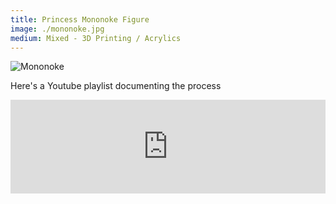 ```yaml
---
title: Princess Mononoke Figure
image: ./mononoke.jpg
medium: Mixed - 3D Printing / Acrylics
---
```



<img alt="Mononoke" src={img.src} />

Here's a Youtube playlist documenting the process

<iframe
  className="aspect-video"
  width="100%"
  src="https://www.youtube.com/embed/videoseries?si=VmmVOawyCE_pqaGX&amp;list=PL0C0kRo1yOCUmcJzE1v8NKT0nRV7lgGJW"
  title="YouTube video player"
  frameborder="0"
  allow="accelerometer; autoplay; clipboard-write; encrypted-media; gyroscope; picture-in-picture; web-share"
  referrerpolicy="strict-origin-when-cross-origin"
  allowfullscreen
></iframe>
